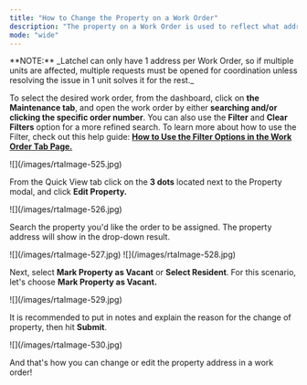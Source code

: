 ```yaml
---
title: "How to Change the Property on a Work Order"
description: "The property on a Work Order is used to reflect what address Latchel is coordinating the request on. "
mode: "wide"
---
```


<Info>
  **NOTE:** _Latchel can only have 1 address per Work Order, so if multiple units are affected, multiple requests must be opened for coordination unless resolving the issue in 1 unit solves it for the rest._
</Info>

To select the desired work order, from the dashboard, click on **the Maintenance tab**, and open the work order by either **searching and/or clicking the specific order number**. You can also use the **Filter** and **Clear Filters** option for a more refined search. To learn more about how to use the Filter, check out this help guide: [**How to Use the Filter Options in the Work Order Tab Page.**](/s/topic/0TO5e000000h9wqGAA/How-to-Use-the-Filter-Options-in-the-Work-Order-Tab-Page)

<Frame>
  ![](/images/rtaImage-525.jpg)
</Frame>

From the Quick View tab click on the **3 dots** located next to the Property modal, and click **Edit Property.**

<Frame>
  ![](/images/rtaImage-526.jpg)
</Frame>

Search the property you'd like the order to be assigned. The property address will show in the drop-down result. 

<Frame>
  ![](/images/rtaImage-527.jpg)
</Frame>

<Frame>
  ![](/images/rtaImage-528.jpg)
</Frame>

Next, select **Mark Property as Vacant** or **Select Resident**. For this scenario, let's choose **Mark Property as Vacant.**

<Frame>
  ![](/images/rtaImage-529.jpg)
</Frame>

It is recommended to put in notes and explain the reason for the change of property, then hit **Submit**. 

<Frame>
  ![](/images/rtaImage-530.jpg)
</Frame>

And that's how you can change or edit the property address in a work order\!